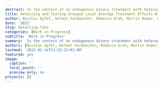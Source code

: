 ```yaml
---
abstract: In the context of an endogenous binary treatment with heterogeneous effects and multiple instruments, we propose a classifier-Lasso (C-Lasso) procedure to identify complier groups with identical local average treatment effects (LATE), in spite of relying on distinct instruments. Our procedure is based on the fact that the LATE needs to be homogeneous for any two or multiple instruments that (i) satisfy the LATE assumptions and (ii) generate identical complier groups in terms of treatment probabilities given the respective instruments. Under the (plurality) assumption that a relative majority of instruments with identical complier groups satisfies the LATE assumptions, our procedure permits identifying those instruments satisfying the identifying assumptions in a data driven way. We also provide a simulation study investigating the finite sample properties of our LATE C-Lasso approach and an empirical application investigating the effect of incarceration on recidivism in the US with judge assignments serving as instruments.
title: Detecting and Testing Grouped Local Average Treatment Effects With an Application to the Effect of Imprisonment on Recidivism
author: Nicolas Apfel, Helmut Farbmacher, Rebecca Groh, Martin Huber, Henrika Langen
date: '2022'
slug: detecting-late
categories: [Work in Progress]
subtitle: 'Work in Progress'
summary: 'In the context of an endogenous binary treatment with heterogeneous effects and multiple instruments, we propose a classifier-Lasso (C-Lasso) procedure to identify complier groups with identical local average treatment effects (LATE), in spite of relying on distinct instruments. Our procedure is based on the fact that the LATE needs to be homogeneous for any two or multiple instruments that (i) satisfy the LATE assumptions and (ii) generate identical complier groups in terms of treatment probabilities given the respective instruments. Under the (plurality) assumption that a relative majority of instruments with identical complier groups satisfies the LATE assumptions, our procedure permits identifying those instruments satisfying the identifying assumptions in a data driven way. We also provide a simulation study investigating the finite sample properties of our LATE C-Lasso approach and an empirical application investigating the effect of incarceration on recidivism in the US with judge assignments serving as instruments.'
authors: [Nicolas Apfel, Helmut Farbmacher, Rebecca Groh, Martin Huber, Henrika Langen]
lastmod: '2022-01-14T13:52:21+01:00'
featured: yes
image:
  caption: ''
  focal_point: ''
  preview_only: no
projects: []
---
```

